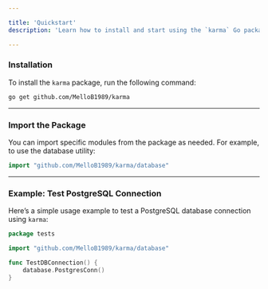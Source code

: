 ```yaml
---

title: 'Quickstart'
description: 'Learn how to install and start using the `karma` Go package for your project.'

---
```


### Installation

To install the `karma` package, run the following command:

```bash icon="terminal"
go get github.com/MelloB1989/karma
```

---

### Import the Package

You can import specific modules from the package as needed. For example, to use the database utility:

```go
import "github.com/MelloB1989/karma/database"
```

---

### Example: Test PostgreSQL Connection

Here’s a simple usage example to test a PostgreSQL database connection using `karma`:

```go main.go
package tests

import "github.com/MelloB1989/karma/database"

func TestDBConnection() {
	database.PostgresConn()
}
```
